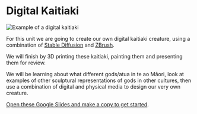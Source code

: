 # Digital Kaitiaki

![Example of a digital kaitiaki](https://cdn.tewahi.me/example-kaitiaki.jpeg)

For this unit we are going to create our own digital kaitiaki creature, using a combination of [Stable Diffusion](https://learn.tewahi.com/tools/stable-diffusion) and [ZBrush](https://learn.tewahi.com/tools/zbrush).

We will finish by 3D printing these kaitiaki, painting them and presenting them for review.

We will be learning about what different gods/atua in te ao Māori, look at examples of other sculptural representations of gods in other cultures, then use a combination of digital and physical media to design our very own creature.

[Open these Google Slides and make a copy to get started](https://docs.google.com/presentation/d/1v0_fjMKpm9AwDpD8U1zNZzWPvddB5WIE-UEUN2rBU3A/edit?usp=sharing).